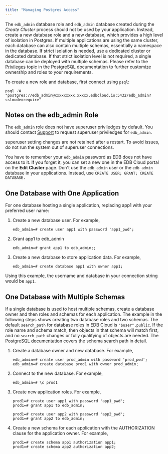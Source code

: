 ```yaml
---
title: "Managing Postgres Access"
---
```


The `edb_admin` database role and `edb_admin` database created during the _Create Cluster_ process should not be used by your application. Instead, create a new database role and a new database, which provides a high level of isolation in Postgres. If multiple applications are using the same cluster, each database can also contain multiple schemas, essentially a namespace in the database. If strict isolation is needed, use a dedicated cluster or dedicated database. If that strict isolation level is not required, a single database can be deployed with multiple schemas. Please refer to the [Privileges](https://www.postgresql.org/docs/current/ddl-priv.html) topic in the PostgreSQL documentation to further customize ownership and roles to your requirements. 

To create a new role and database, first connect using `psql`: 

```
psql -W "postgres://edb_admin@xxxxxxxxx.xxxxx.edbcloud.io:5432/edb_admin?sslmode=require"
```
## Notes on the edb_admin Role

The `edb_admin` role does not have superuser priviledges by default. You should contact [Support](../overview/06_support) to request superuser priviledges for `edb_admin`. 

superuser setting changes are not retained after a restart. To avoid issues, do not run the system out of superuser connections.

You have to remember your `edb_admin` password as EDB does not have access to it. If you forget it, you can set a new one in the EDB Cloud portal on the **Edit Cluster** page.
Don't use the `edb_admin` user or the `edb_admin` database in your applications. Instead, use `CREATE USER; GRANT; CREATE DATABASE.`

## One Database with One Application 

For one database hosting a single application, replacing app1 with your preferred user name: 

1. Create a new database user. For example,
    ```
    edb_admin=# create user app1 with password 'app1_pwd';
    ```

1. Grant app1 to edb_admin
    ```
    edb_admin=# grant app1 to edb_admin;;
    ```
    
1. Create a new database to store application data. For example,
    ```
    edb_admin=# create database app1 with owner app1;
    ```

Using this example, the username and database in your connection string would be `app1`. 

## One Database with Multiple Schemas

If a single database is used to host multiple schemas, create a database owner and then roles and schemas for each application. The example in the following steps shows creating two database roles and two schemas. The default `search_path` for database roles in EDB Cloud is `"$user",public`. If the role name and schema match, then objects in that schema will match first, and no `search_path` changes or fully qualifying of objects are needed. The [PostgreSQL documentation](https://www.postgresql.org/docs/current/ddl-schemas.html#DDL-SCHEMAS-PATH) covers the schema search path in detail. 

1. Create a database owner and new database. For example,
    ```
    edb_admin=# create user prod_admin with password 'prod_pwd'; 
    edb_admin=# create database prod1 with owner prod_admin;
    ```

1. Connect to the new database. For example,
    ```
    edb_admin=# \c prod1
    ```
1. Create new application roles. For example,
    ```
    prod1=# create user app1 with password 'app1_pwd';
    prod1=# grant app1 to edb_admin;
    
    prod1=# create user app2 with password 'app2_pwd'; 
    prod1=# grant app2 to edb_admin;
    ```
1. Create a new schema for each application with the AUTHORIZATION clause for the application owner. For example,
    ```
    prod1=# create schema app1 authorization app1; 
    prod1=# create schema app2 authorization app2; 
    ```
